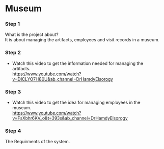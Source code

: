 # Museum


<Steps>

### Step 1
What is the project about?  
It is about managing the artifacts, employees and visit records in a museum. 

### Step 2
- Watch this video to get the information needed for managing the artifacts.  
https://www.youtube.com/watch?v=DICLYO7H80U&ab_channel=DrHamdyElsorogy

### Step 3
- Watch this video to get the idea for managing employees in the museum.  
https://www.youtube.com/watch?v=FsXbhr6KV_o&t=393s&ab_channel=DrHamdyElsorogy

### Step 4
The Requirments of the system.  


</Steps>